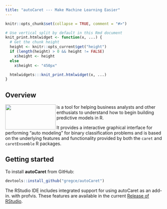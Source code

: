 ```yaml
---
title: "autoCaret --- Make Machine Learning Easier"
---
```


```r
knitr::opts_chunk$set(collapse = TRUE, comment = "#>")

# Use vertical split by default in this Rmd document
knit_print.htmlwidget <- function(x, ...) {
  # Get the chunk height
  height <- knitr::opts_current$get("height")
  if (length(height) > 0 && height != FALSE)
    x$height <- height
  else
    x$height <- "450px"

  htmlwidgets:::knit_print.htmlwidget(x, ...)
}
```



## Overview



<img src="images/autoCaretlogo.png" id="overview-image" width=160 height=80 align="left"/>

is a tool for helping business analysts and other enthusiats to understand how to begin building predictive models in R.

It provides a interactive graphical interface for performing "auto modeling" for binary classification problems and is based on the underlying features and functionality provided by both the `caret` and `caretEnsemble` R packages. 

## Getting started

To install **autoCaret** from GitHub:

```r
devtools::install_github("gregce/autoCaret")
```

The RStudio IDE includes integrated support for using autoCaret as an add-in. with profvis. These features are available in the current [Release of RStudio](https://www.rstudio.com/products/rstudio/download/).
